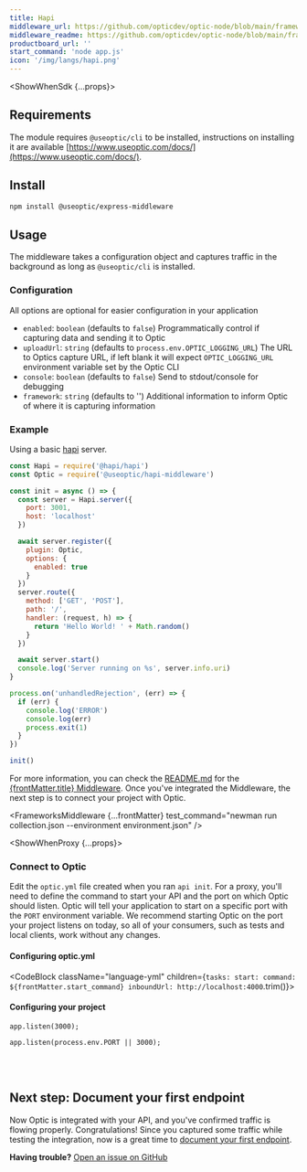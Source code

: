 ```yaml
---
title: Hapi
middleware_url: https://github.com/opticdev/optic-node/blob/main/frameworks/hapi
middleware_readme: https://github.com/opticdev/optic-node/blob/main/frameworks/hapi/README.md
productboard_url: ''
start_command: 'node app.js'
icon: '/img/langs/hapi.png'
---
```



<FrameworksPreflight />

<ShowWhenSdk {...props}>

<FrameworksMiddlewareDesc start_command={frontMatter.start_command} />

<FrameworksSDK />

## Requirements

The module requires `@useoptic/cli` to be installed, instructions on installing it are available [https://www.useoptic.com/docs/](https://www.useoptic.com/docs/).

## Install

```sh
npm install @useoptic/express-middleware
```

## Usage

The middleware takes a configuration object and captures traffic in the background as long as `@useoptic/cli` is installed.

### Configuration

All options are optional for easier configuration in your application
- `enabled`: `boolean` (defaults to `false`) Programmatically control if capturing data and sending it to Optic
- `uploadUrl`: `string` (defaults to `process.env.OPTIC_LOGGING_URL`) The URL to Optics capture URL, if left blank it will expect `OPTIC_LOGGING_URL` environment variable set by the Optic CLI
- `console`: `boolean` (defaults to `false`) Send to stdout/console for debugging
 - `framework`: `string` (defaults to '') Additional information to inform Optic of where it is capturing information

### Example

Using a basic [hapi](https://hapi.dev/) server.

```js
const Hapi = require('@hapi/hapi')
const Optic = require('@useoptic/hapi-middleware')

const init = async () => {
  const server = Hapi.server({
    port: 3001,
    host: 'localhost'
  })

  await server.register({
    plugin: Optic,
    options: {
      enabled: true
    }
  })
  server.route({
    method: ['GET', 'POST'],
    path: '/',
    handler: (request, h) => {
      return 'Hello World! ' + Math.random()
    }
  })

  await server.start()
  console.log('Server running on %s', server.info.uri)
}

process.on('unhandledRejection', (err) => {
  if (err) {
    console.log('ERROR')
    console.log(err)
    process.exit(1)
  }
})

init()
```

<p>For more information, you can check the <a href={frontMatter.middleware_url}>README.md</a> for the <a href={frontMatter.middleware_url}>{frontMatter.title} Middleware</a>. Once you've integrated the Middleware, the next step is to connect your project with Optic.</p>

<FrameworksMiddleware {...frontMatter} test_command="newman run collection.json --environment environment.json" />

<FrameworksMiddlewareValidate />

</ShowWhenSdk>

<ShowWhenProxy {...props}>

<FrameworksProxyMode start_command="./foo" />

### Connect to Optic

Edit the `optic.yml` file created when you ran `api init`. For a proxy, you'll need to define the command to start your API and the port on which Optic should listen. Optic will tell your application to start on a specific port with the `PORT` environment variable. We recommend starting Optic on the port your project listens on today, so all of your consumers, such as tests and local clients, work without any changes.

#### Configuring optic.yml

<CodeBlock className="language-yml" children={`
tasks:
  start:
    command: ${frontMatter.start_command}
    inboundUrl: http://localhost:4000
`.trim()}>
</CodeBlock>

#### Configuring your project

```node title=Before
app.listen(3000);
```

```node title=After
app.listen(process.env.PORT || 3000);
```
<br />
<br />

<FrameworksProxyValidate />

<FrameworksMidleware framework={frontMatter.title} />

</ShowWhenProxy>

## Next step: Document your first endpoint

Now Optic is integrated with your API, and you've confirmed traffic is flowing properly. Congratulations! Since you captured some traffic while testing the integration, now is a great time to [document your first endpoint](/document/baseline).

**Having trouble?** [Open an issue on GitHub](https://github.com/opticdev/optic/issues/new)
